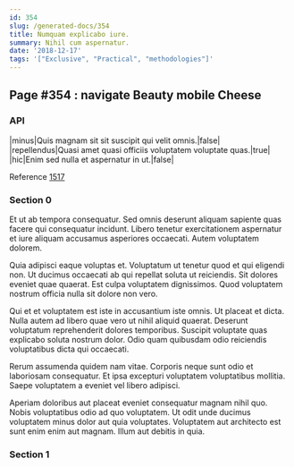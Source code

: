 ```yaml
---
id: 354
slug: /generated-docs/354
title: Numquam explicabo iure.
summary: Nihil cum aspernatur.
date: '2018-12-17'
tags: '["Exclusive", "Practical", "methodologies"]'
---
```


## Page #354 : navigate Beauty mobile Cheese
### API

|minus|Quis magnam sit sit suscipit qui velit omnis.|false|
|repellendus|Quasi amet quasi officiis voluptatem voluptate quas.|true|
|hic|Enim sed nulla et aspernatur in ut.|false|

Reference [1517](/generated-docs/1517)


### Section 0
Et ut ab tempora consequatur. Sed omnis deserunt aliquam sapiente quas facere qui consequatur incidunt. Libero tenetur exercitationem aspernatur et iure aliquam accusamus asperiores occaecati. Autem voluptatem dolorem.
 Quia adipisci eaque voluptas et. Voluptatum ut tenetur quod et qui eligendi non. Ut ducimus occaecati ab qui repellat soluta ut reiciendis. Sit dolores eveniet quae quaerat. Est culpa voluptatem dignissimos. Quod voluptatem nostrum officia nulla sit dolore non vero.
 Qui et et voluptatem est iste in accusantium iste omnis. Ut placeat et dicta. Nulla autem ad libero quae vero ut nihil aliquid quaerat.
Deserunt voluptatum reprehenderit dolores temporibus. Suscipit voluptate quas explicabo soluta nostrum dolor. Odio quam quibusdam odio reiciendis voluptatibus dicta qui occaecati.
 Rerum assumenda quidem nam vitae. Corporis neque sunt odio et laboriosam consequatur. Et ipsa excepturi voluptatem voluptatibus mollitia. Saepe voluptatem a eveniet vel libero adipisci.
 Aperiam doloribus aut placeat eveniet consequatur magnam nihil quo. Nobis voluptatibus odio ad quo voluptatem. Ut odit unde ducimus voluptatem minus dolor aut quia voluptates. Voluptatem aut architecto est sunt enim enim aut magnam. Illum aut debitis in quia.
### Section 1

